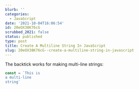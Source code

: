 ```yaml
---
blurb: ''
categories:
  - JavaScript
date: '2021-10-04T16:06:54'
id: 20eOX38K76cG
scrubbed_2021: false
status: published
type: post
title: Create A Multiline String In JavaScript
slug: 20eOX38K76cG--create-a-multiline-string-in-javascript
---
```


The backtick works for making multi-line strings:

```javascript
const = `This is
a multi-line
string`
```
